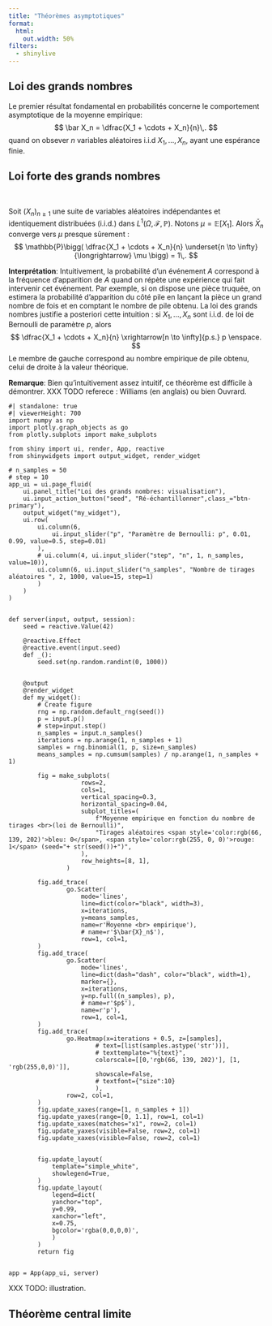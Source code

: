 ```yaml
---
title: "Théorèmes asymptotiques"
format:
  html:
    out.width: 50%
filters:
  - shinylive
---
```



## Loi des grands nombres


Le premier résultat fondamental en probabilités concerne le comportement asymptotique de la moyenne empirique:
$$
\bar X_n = \dfrac{X_1 + \cdots + X_n}{n}\,.
$$
quand on obsever $n$ variables aléatoires i.i.d $X_1,\dots,X_n$, ayant une espérance finie.

:::: {#thm-lfgn}

## Loi forte des grands nombres

<br>



Soit $(X_n)_{n \geq 1}$ une suite de variables aléatoires indépendantes et identiquement distribuées (i.i.d.) dans $L^1(\Omega, \mathcal{F}, \mathbb{P})$. Notons $\mu = \mathbb{E}[X_1]$. Alors $\bar X_n$ converge vers $\mu$ presque sûrement :
$$
\mathbb{P}\bigg( \dfrac{X_1 + \cdots + X_n}{n} \underset{n \to \infty}{\longrightarrow} \mu \bigg) = 1\,.
$$

::::


**Interprétation**:
Intuitivement, la probabilité d'un événement $A$ correspond à la fréquence d'apparition de $A$ quand on répète une expérience qui fait intervenir cet événement. Par exemple, si on dispose une pièce truquée, on estimera la probabilité d'apparition du côté pile en lançant la pièce un grand nombre de fois et en comptant le nombre de pile obtenu. La loi des grands nombres justifie a posteriori cette intuition : si $X_1, \ldots, X_n$ sont i.i.d. de loi de Bernoulli de paramètre $p$, alors
$$
	\dfrac{X_1 + \cdots + X_n}{n} \xrightarrow[n \to \infty]{p.s.} p \enspace.
$$
Le membre de gauche correspond au nombre empirique de pile obtenu, celui de droite à la valeur théorique.


**Remarque**: Bien qu'intuitivement assez intuitif, ce théorème est difficile à démontrer. XXX TODO referece : Williams (en anglais) ou bien Ouvrard.


```shinylive-python
#| standalone: true
#| viewerHeight: 700
import numpy as np
import plotly.graph_objects as go
from plotly.subplots import make_subplots

from shiny import ui, render, App, reactive
from shinywidgets import output_widget, render_widget

# n_samples = 50
# step = 10
app_ui = ui.page_fluid(
    ui.panel_title("Loi des grands nombres: visualisation"),
    ui.input_action_button("seed", "Ré-échantillonner",class_="btn-primary"),
    output_widget("my_widget"),
    ui.row(
        ui.column(6,
            ui.input_slider("p", "Paramètre de Bernoulli: p", 0.01, 0.99, value=0.5, step=0.01)
        ),
        # ui.column(4, ui.input_slider("step", "n", 1, n_samples, value=10)),
        ui.column(6, ui.input_slider("n_samples", "Nombre de tirages aléatoires ", 2, 1000, value=15, step=1)
        )
    )
)


def server(input, output, session):
    seed = reactive.Value(42)

    @reactive.Effect
    @reactive.event(input.seed)
    def _():
        seed.set(np.random.randint(0, 1000))


    @output
    @render_widget
    def my_widget():
        # Create figure
        rng = np.random.default_rng(seed())
        p = input.p()
        # step=input.step()
        n_samples = input.n_samples()
        iterations = np.arange(1, n_samples + 1)
        samples = rng.binomial(1, p, size=n_samples)
        means_samples = np.cumsum(samples) / np.arange(1, n_samples + 1)

        fig = make_subplots(
                    rows=2,
                    cols=1,
                    vertical_spacing=0.3,
                    horizontal_spacing=0.04,
                    subplot_titles=(
                        f"Moyenne empirique en fonction du nombre de tirages <br>(loi de Bernoulli)",
                        "Tirages aléatoires <span style='color:rgb(66, 139, 202)'>bleu: 0</span>, <span style='color:rgb(255, 0, 0)'>rouge: 1</span> (seed="+ str(seed())+")",
                    ),
                    row_heights=[8, 1],
                )

        fig.add_trace(
                go.Scatter(
                    mode='lines',
                    line=dict(color="black", width=3),
                    x=iterations,
                    y=means_samples,
                    name=r'Moyenne <br> empirique'),
                    # name=r'$\bar{X}_n$'),
                    row=1, col=1,
        )
        fig.add_trace(
                go.Scatter(
                    mode='lines',
                    line=dict(dash="dash", color="black", width=1),
                    marker={},
                    x=iterations,
                    y=np.full((n_samples), p),
                    # name=r'$p$'),
                    name=r'p'),
                    row=1, col=1,
        )
        fig.add_trace(
                go.Heatmap(x=iterations + 0.5, z=[samples],
                        # text=[list(samples.astype('str'))],
                        # texttemplate="%{text}",
                        colorscale=[[0,'rgb(66, 139, 202)'], [1, 'rgb(255,0,0)']],
                        showscale=False,
                        # textfont={"size":10}
                        ),
                row=2, col=1,
        )
        fig.update_xaxes(range=[1, n_samples + 1])
        fig.update_yaxes(range=[0, 1.1], row=1, col=1)
        fig.update_xaxes(matches="x1", row=2, col=1)
        fig.update_yaxes(visible=False, row=2, col=1)
        fig.update_xaxes(visible=False, row=2, col=1)


        fig.update_layout(
            template="simple_white",
            showlegend=True,
        )
        fig.update_layout(
            legend=dict(
            yanchor="top",
            y=0.99,
            xanchor="left",
            x=0.75,
            bgcolor='rgba(0,0,0,0)',
            )
        )
        return fig


app = App(app_ui, server)

```

XXX TODO: illustration.


## Théorème central limite

